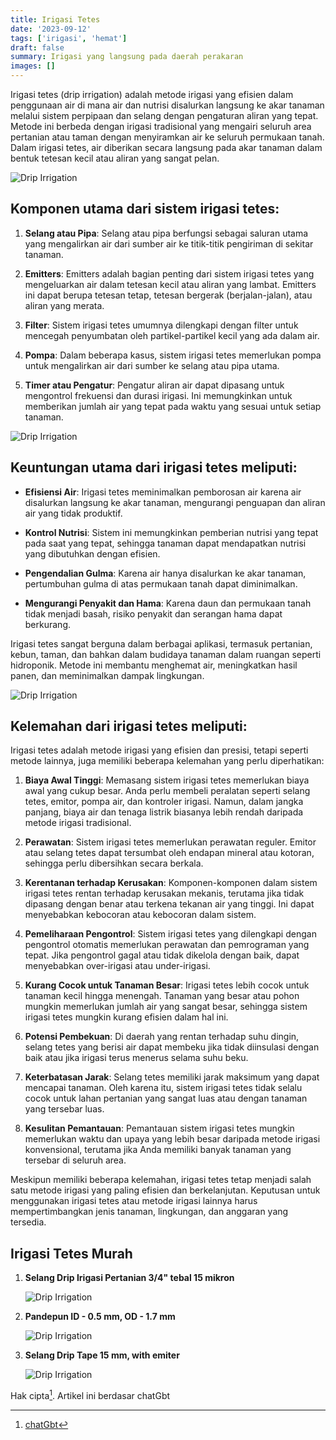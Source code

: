 ```yaml
---
title: Irigasi Tetes
date: '2023-09-12'
tags: ['irigasi', 'hemat']
draft: false
summary: Irigasi yang langsung pada daerah perakaran
images: []
---
```


Irigasi tetes (drip irrigation) adalah metode irigasi yang efisien dalam penggunaan air di mana air dan nutrisi disalurkan langsung ke akar tanaman melalui sistem perpipaan dan selang dengan pengaturan aliran yang tepat. Metode ini berbeda dengan irigasi tradisional yang mengairi seluruh area pertanian atau taman dengan menyiramkan air ke seluruh permukaan tanah. Dalam irigasi tetes, air diberikan secara langsung pada akar tanaman dalam bentuk tetesan kecil atau aliran yang sangat pelan.

![Drip Irrigation](/static/images/drip/drip.jpg)

## Komponen utama dari sistem irigasi tetes:

1. **Selang atau Pipa**: Selang atau pipa berfungsi sebagai saluran utama yang mengalirkan air dari sumber air ke titik-titik pengiriman di sekitar tanaman.

2. **Emitters**: Emitters adalah bagian penting dari sistem irigasi tetes yang mengeluarkan air dalam tetesan kecil atau aliran yang lambat. Emitters ini dapat berupa tetesan tetap, tetesan bergerak (berjalan-jalan), atau aliran yang merata.

3. **Filter**: Sistem irigasi tetes umumnya dilengkapi dengan filter untuk mencegah penyumbatan oleh partikel-partikel kecil yang ada dalam air.

4. **Pompa**: Dalam beberapa kasus, sistem irigasi tetes memerlukan pompa untuk mengalirkan air dari sumber ke selang atau pipa utama.

5. **Timer atau Pengatur**: Pengatur aliran air dapat dipasang untuk mengontrol frekuensi dan durasi irigasi. Ini memungkinkan untuk memberikan jumlah air yang tepat pada waktu yang sesuai untuk setiap tanaman.

![Drip Irrigation](/static/images/drip/drip1.jpg)

## Keuntungan utama dari irigasi tetes meliputi:

- **Efisiensi Air**: Irigasi tetes meminimalkan pemborosan air karena air disalurkan langsung ke akar tanaman, mengurangi penguapan dan aliran air yang tidak produktif.

- **Kontrol Nutrisi**: Sistem ini memungkinkan pemberian nutrisi yang tepat pada saat yang tepat, sehingga tanaman dapat mendapatkan nutrisi yang dibutuhkan dengan efisien.

- **Pengendalian Gulma**: Karena air hanya disalurkan ke akar tanaman, pertumbuhan gulma di atas permukaan tanah dapat diminimalkan.

- **Mengurangi Penyakit dan Hama**: Karena daun dan permukaan tanah tidak menjadi basah, risiko penyakit dan serangan hama dapat berkurang.

Irigasi tetes sangat berguna dalam berbagai aplikasi, termasuk pertanian, kebun, taman, dan bahkan dalam budidaya tanaman dalam ruangan seperti hidroponik. Metode ini membantu menghemat air, meningkatkan hasil panen, dan meminimalkan dampak lingkungan.

![Drip Irrigation](/static/images/drip/drip2.jpg)

## Kelemahan dari irigasi tetes meliputi:

Irigasi tetes adalah metode irigasi yang efisien dan presisi, tetapi seperti metode lainnya, juga memiliki beberapa kelemahan yang perlu diperhatikan:

1. **Biaya Awal Tinggi**: Memasang sistem irigasi tetes memerlukan biaya awal yang cukup besar. Anda perlu membeli peralatan seperti selang tetes, emitor, pompa air, dan kontroler irigasi. Namun, dalam jangka panjang, biaya air dan tenaga listrik biasanya lebih rendah daripada metode irigasi tradisional.

2. **Perawatan**: Sistem irigasi tetes memerlukan perawatan reguler. Emitor atau selang tetes dapat tersumbat oleh endapan mineral atau kotoran, sehingga perlu dibersihkan secara berkala.

3. **Kerentanan terhadap Kerusakan**: Komponen-komponen dalam sistem irigasi tetes rentan terhadap kerusakan mekanis, terutama jika tidak dipasang dengan benar atau terkena tekanan air yang tinggi. Ini dapat menyebabkan kebocoran atau kebocoran dalam sistem.

4. **Pemeliharaan Pengontrol**: Sistem irigasi tetes yang dilengkapi dengan pengontrol otomatis memerlukan perawatan dan pemrograman yang tepat. Jika pengontrol gagal atau tidak dikelola dengan baik, dapat menyebabkan over-irigasi atau under-irigasi.

5. **Kurang Cocok untuk Tanaman Besar**: Irigasi tetes lebih cocok untuk tanaman kecil hingga menengah. Tanaman yang besar atau pohon mungkin memerlukan jumlah air yang sangat besar, sehingga sistem irigasi tetes mungkin kurang efisien dalam hal ini.

6. **Potensi Pembekuan**: Di daerah yang rentan terhadap suhu dingin, selang tetes yang berisi air dapat membeku jika tidak diinsulasi dengan baik atau jika irigasi terus menerus selama suhu beku.

7. **Keterbatasan Jarak**: Selang tetes memiliki jarak maksimum yang dapat mencapai tanaman. Oleh karena itu, sistem irigasi tetes tidak selalu cocok untuk lahan pertanian yang sangat luas atau dengan tanaman yang tersebar luas.

8. **Kesulitan Pemantauan**: Pemantauan sistem irigasi tetes mungkin memerlukan waktu dan upaya yang lebih besar daripada metode irigasi konvensional, terutama jika Anda memiliki banyak tanaman yang tersebar di seluruh area.

Meskipun memiliki beberapa kelemahan, irigasi tetes tetap menjadi salah satu metode irigasi yang paling efisien dan berkelanjutan. Keputusan untuk menggunakan irigasi tetes atau metode irigasi lainnya harus mempertimbangkan jenis tanaman, lingkungan, dan anggaran yang tersedia.

## Irigasi Tetes Murah

1. **Selang Drip Irigasi Pertanian 3/4" tebal 15 mikron**

   ![Drip Irrigation](/static/images/drip/drip4.jpg)

2. **Pandepun ID - 0.5 mm, OD - 1.7 mm**

   ![Drip Irrigation](/static/images/drip/drip3.jpg)

3. **Selang Drip Tape 15 mm, with emiter**

   ![Drip Irrigation](/static/images/drip/drip4.jpg)

Hak cipta[^1]. Artikel ini berdasar chatGbt

[^1]: [chatGbt](https://chat.openai.com)
